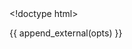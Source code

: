<!doctype html>
<title>Parallel Coordinates</title>

{{ append_external(opts) }}

<div id="example" class="parcoords" style="width:{{ opts$params$width }}px;height:{{ opts$params$height }}px;"></div>

<script id="brushing">// quantitative color scale
var color_palette = d3.scale.linear()
  .domain([{{ get_domain_param(opts) }}])
  .range(["{{ opts$params$from_color }}", "{{ opts$params$to_color }}"])
  .interpolate(d3.interpolateLab);

var color = function(d) { return color_palette(d["{{ get_color_by_param(opts) }}"]); };

// load csv file and create the chart
d3.csv({{ get_data_as_csv_file(opts) }}, function(data) {
  d3.parcoords()("#example")
    .data(data)
    .color(color)
    .alpha(0.4)
    .render()
    .shadows()
    .brushable()  // enable brushing
    .reorderable(); // enable moving axes
});
</script>




